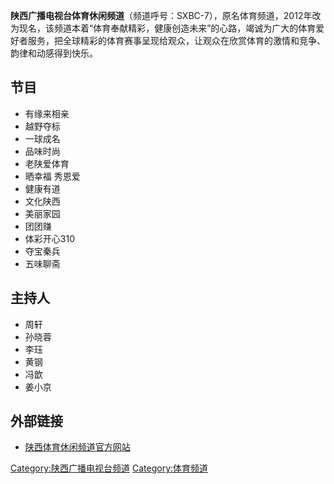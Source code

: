 {{Unreferenced|time=2020-10-30T05:32:33+00:00}}
{{TV channel|[[陕西广播电视台|陕西广播电视台]]}}
{{頻道資訊
| 頻道名稱         = 陕西广播电视台体育休闲频道
| 頻道圖片檔案     = 
| 頻道圖片尺寸     = 150px
| 頻道圖片名稱     = 
| 所屬國家或地區   = {{CHNML}}
| 總部所在         = {{CHN}}[[陕西省|陕西省]][[西安市|西安市]]
| 播放地區         = {{CHN}}[[陕西省|陕西省]]
| 開播日期         = 
| 頻道語言         = [[普通话|普通话]]
| 頻道類別         = [[体育|体育]]
| 視頻格式         = [[標準畫質電視|SDTV]] ([[576i|576i]] [[縱橫比_(圖像)|4:3]])
| 擁有者           = [[陕西广播电视台|陕西广播电视台]]
| 頻道官方網站     = http://www.sxtvs.com/sxbc/tv7/index.htm
| 數位有線電視供應商01 = 陕西广电网络
| 數位有線電視頻道數01 = 24频道
| 寬頻電視供應商01 = [[中国电信|中国电信]][[iTV|iTV]]
| 寬頻電視頻道數01 = 19频道
| 線上收看網站01   = 在线收看
| 線上收看網址01   = [http://live.snrtv.com/7 陕西体育休闲频道直播页]
}}

'''陕西广播电视台体育休闲频道'''（频道呼号：SXBC-7），原名体育频道，2012年改为现名，该频道本着“体育奉献精彩，健康创造未来”的心路，竭诚为广大的体育爱好者服务，把全球精彩的体育赛事呈现给观众，让观众在欣赏体育的激情和竞争、韵律和动感得到快乐。
== 节目 ==
* 有缘来相亲
* 越野夺标
* 一球成名
* 品味时尚
* 老陕爱体育
* 晒幸福 秀恩爱
* 健康有道
* 文化陕西
* 美丽家园
* 团团赚
* 体彩开心310
* 夺宝秦兵
* 五味聊斋

== 主持人 ==
* 周轩
* 孙晓蓉
* 李珏
* 黄钢
* 冯歆
* 姜小京

== 外部链接 ==
* [https://web.archive.org/web/20141123113019/http://www.sxtvs.com/sxbc/tv7/index.htm 陕西体育休闲频道官方网站]

{{陕西广播电视台}}

[[Category:陕西广播电视台频道|Category:陕西广播电视台频道]]
[[Category:体育频道|Category:体育频道]]